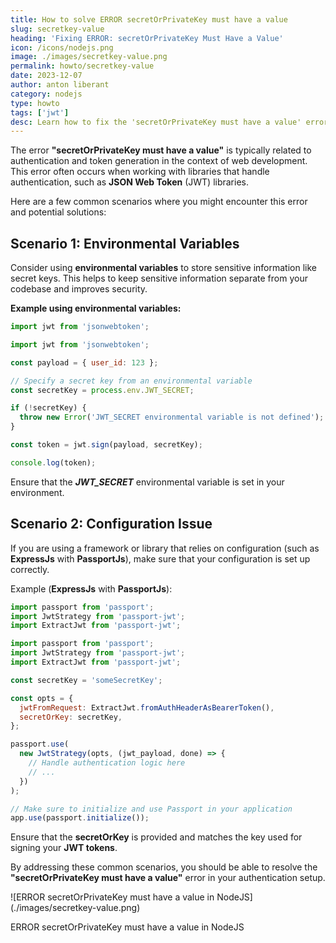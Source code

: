 ```yaml
---
title: How to solve ERROR secretOrPrivateKey must have a value
slug: secretkey-value
heading: 'Fixing ERROR: secretOrPrivateKey Must Have a Value'
icon: /icons/nodejs.png
image: ./images/secretkey-value.png
permalink: howto/secretkey-value
date: 2023-12-07
author: anton liberant
category: nodejs
type: howto
tags: ['jwt']
desc: Learn how to fix the 'secretOrPrivateKey must have a value' error in Node.js. This guide offers step-by-step solutions to resolve JWT configuration issues quickly.
---
```


The error **"secretOrPrivateKey must have a value"** is typically related to authentication and
token generation in the context of web development. This error often occurs when working with
libraries that handle authentication, such as **JSON Web Token** (JWT) libraries.

Here are a few common scenarios where you might encounter this error and potential solutions:

## Scenario 1: Environmental Variables

Consider using **environmental variables** to store sensitive information like secret keys. This
helps to keep sensitive information separate from your codebase and improves security.

**Example using environmental variables:**

```js
import jwt from 'jsonwebtoken';

import jwt from 'jsonwebtoken';

const payload = { user_id: 123 };

// Specify a secret key from an environmental variable
const secretKey = process.env.JWT_SECRET;

if (!secretKey) {
  throw new Error('JWT_SECRET environmental variable is not defined');
}

const token = jwt.sign(payload, secretKey);

console.log(token);
```

Ensure that the **_JWT_SECRET_** environmental variable is set in your environment.

## Scenario 2: Configuration Issue

If you are using a framework or library that relies on configuration (such as **ExpressJs** with
**PassportJs**), make sure that your configuration is set up correctly.

Example (**ExpressJs** with **PassportJs**):

```js
import passport from 'passport';
import JwtStrategy from 'passport-jwt';
import ExtractJwt from 'passport-jwt';

import passport from 'passport';
import JwtStrategy from 'passport-jwt';
import ExtractJwt from 'passport-jwt';

const secretKey = 'someSecretKey';

const opts = {
  jwtFromRequest: ExtractJwt.fromAuthHeaderAsBearerToken(),
  secretOrKey: secretKey,
};

passport.use(
  new JwtStrategy(opts, (jwt_payload, done) => {
    // Handle authentication logic here
    // ...
  })
);

// Make sure to initialize and use Passport in your application
app.use(passport.initialize());
```

Ensure that the **secretOrKey** is provided and matches the key used for signing your **JWT
tokens**.

By addressing these common scenarios, you should be able to resolve the **"secretOrPrivateKey must
have a value"** error in your authentication setup.

<div className="single-post__img-wrapper">
![ERROR secretOrPrivateKey must have a value in NodeJS](./images/secretkey-value.png)

  <span className="single-post__img-alt">ERROR secretOrPrivateKey must have a value in NodeJS</span>
</div>

